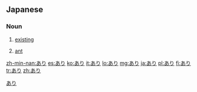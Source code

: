 ==Japanese==

===Noun===
{{ja-noun}}
# {{ja-def|有り}} [[existing]]
# {{ja-def|蟻}} [[ant]]

[[Category:ja:Insects|あり]]

[[zh-min-nan:あり]]
[[es:あり]]
[[ko:あり]]
[[it:あり]]
[[lo:あり]]
[[mg:あり]]
[[ja:あり]]
[[pl:あり]]
[[fi:あり]]
[[tr:あり]]
[[zh:あり]]